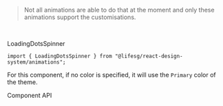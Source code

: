 
<Meta of={AnimationsCustomisableStories} />

<Title>Customisable Animations</Title>

> Not all animations
> are able to do that at the moment and only these animations support the
> customisations.

<br />

<Heading3>LoadingDotsSpinner</Heading3>

```tsx
import { LoadingDotsSpinner } from "@lifesg/react-design-system/animations";
```

For this component, if no color is specified, it will use the `Primary` color of
the theme.

<Canvas of={AnimationsCustomisableStories.CustomLoadingDotsSpinner} />

<Secondary>Component API</Secondary>

<CustomisedPropsTable />

